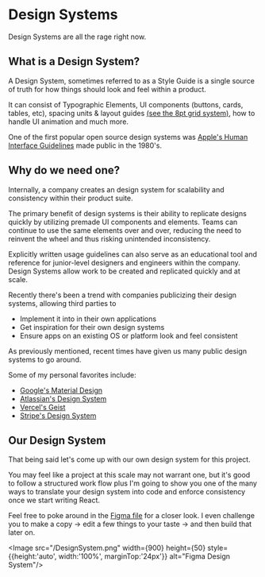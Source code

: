 
# Design Systems

Design Systems are all the rage right now.


## What is a Design System?

A Design System, sometimes referred to as a Style Guide is a single source of truth for how things should look and feel within a product.

It can consist of Typographic Elements, UI components (buttons, cards, tables, etc), spacing units & layout guides [(see the 8pt grid system)](https://uxplanet.org/everything-you-should-know-about-8-point-grid-system-in-ux-design-b69cb945b18d), how to handle UI animation and much more.


One of the first popular open source design systems was [Apple's Human Interface Guidelines](https://developer.apple.com/design/human-interface-guidelines/guidelines/overview/) made public in the 1980's.



## Why do we need one?

Internally, a company creates an design system for scalability and consistency within their product suite. 

The primary benefit of design systems is their ability to replicate designs quickly by utilizing premade UI components and elements. Teams can continue to use the same elements over and over, reducing the need to reinvent the wheel and thus risking unintended inconsistency.

Explicitly written usage guidelines can also serve as an educational tool and reference for junior-level designers and engineers within the company. Design Systems allow work to be created and replicated quickly and at scale.

Recently there's been a trend with companies publicizing their design systems, allowing third parties to 
- Implement it into in their own applications 
- Get inspiration for their own design systems
- Ensure apps on an existing OS or platform look and feel consistent

As previously mentioned, recent times have given us many public design systems to go around.

Some of my personal favorites include:
- [Google's Material Design](https://m3.material.io/)
- [Atlassian's Design System](https://atlassian.design/)
- [Vercel's Geist](https://vercel.com/design/brands#vercel)
- [Stripe's Design System](https://stripe.com/docs/stripe-apps/design)

## Our Design System

That being said let's come up with our own design system for this project. 

You may feel like a project at this scale may not warrant one, but it's good to follow a structured work flow plus I'm going to show you one of the many ways to translate your design system into code and enforce consistency once we start writing React.

Feel free to poke around in the [Figma file](https://www.figma.com/file/UUNfBcDdKEBiB3k3zqYOur/React-For-Designers--Public?node-id=0%3A1&t=5W89HK7iQramDOZx-1) for a closer look. I even challenge you to make a copy -> edit a few things to your taste -> and then build that later on.

<Image src="/DesignSystem.png" width={900} height={50}  style={{height:'auto', width:'100%', marginTop:'24px'}} alt="Figma Design System"/>